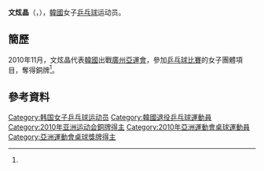 {{noteTA|G1=Table Tennis}}
{{Infobox 乒乓球
| playername = 文炫晶<ref>{{cite web|title=문현정 文炫晶 moon hyun jung|url=http://people.sports.or.kr/servlet/PGEPersonViewSV?PERSON_NO=200312130167&SEQ=|publisher=Korea Sports Council & Korean Olympic Committee}}{{dead link|date=2018年3月 |bot=InternetArchiveBot |fix-attempted=yes }}{{ko}}</ref>
| image = 
| imagesize = 
| caption = 
| fullname =
| nicknames =
| nationality ={{KOR}}
| residence =
| deathdate =
| deathplace =
| playingstyle=
| equipment =
| hrank=[[ITTF|ITTF]]第19名 (2006年2月)<ref>{{cite web |url=http://www.ittf.com/ittf_ranking/world_ranking_per_name.asp?Player_ID=106310&U18=0&U21=0&Siniors=1& |title=World ranking Record for MOON Hyun Jung (KOR) |publisher=ITTF |accessdate=2011-05-14 |deadurl=yes |archiveurl=https://web.archive.org/web/20110213032016/http://www.ittf.com/ittf_ranking/world_ranking_per_name.asp?Player_ID=106310&U18=0&U21=0&Siniors=1& |archivedate=2011-02-13 }}{{en}}</ref>
| club = 
| birthdate ={{birth_date_and_age|1984|5|6}}<ref name="廣州亞運">{{Cite web |url=http://www.gz2010.cn/info/CHN_CHN/ZB/ZBB101A_TT@@@@@@@@@@@@@@@CHN_number=243240.html |title=2010年廣州亞運會官方網站 乒乓球 - 文玄晶 - 简历 |access-date=2011-05-14 |archive-date=2018-09-29 |archive-url=https://web.archive.org/web/20180929123037/http://www.gz2010.cn/info/CHN_CHN/ZB/ZBB101A_TT@@@@@@@@@@@@@@@CHN_number=243240.html |dead-url=no }}</ref>
| birthplace ={{KOR}}
| height = 
| weight = 
| medaltemplates =
{{MedalSport | 女子[[乒乓球|乒乓球]]}}
{{MedalCountry|{{KOR}}}}
{{MedalCompetition | [[亞洲運動會|亞洲運動會]]}}
{{MedalBronze | [[2010年亞洲運動會|2010年 廣州]] | [[2010年亞洲運動會乒乓球比賽|女子团体]]}}
}}
'''文炫晶'''（{{lang-ko|'''문현정 '''}}，{{bd|1984年|5月6日|catIdx=MOON}}），[[韓國|韓國]]女子[[乒乓球|乒乓球]]运动员。

== 簡歷 ==
2010年11月，文炫晶代表[[2010年亞洲運動會韓國代表團|韓國]]出戰[[廣州|廣州]][[2010年亞洲運動會|亞運會]]，參加[[2010年亞洲運動會乒乓球比賽|乒乓球比賽]]的女子團體項目，奪得銅牌<ref name="廣州亞運"/>。

== 參考資料 ==
{{reflist}}

{{Korea-bio-stub}}
{{韩国乒乓球}}

{{Authority control}}
{{DEFAULTSORT:MOON Hyun Jung}}
[[Category:韩国女子乒乓球运动员|Category:韩国女子乒乓球运动员]]
[[Category:韓國退役乒乓球運動員|Category:韓國退役乒乓球運動員]]
[[Category:2010年亚洲运动会銅牌得主|Category:2010年亚洲运动会銅牌得主]]
[[Category:2010年亞洲運動會桌球運動員|Category:2010年亞洲運動會桌球運動員]]
[[Category:亞洲運動會桌球獎牌得主|Category:亞洲運動會桌球獎牌得主]]